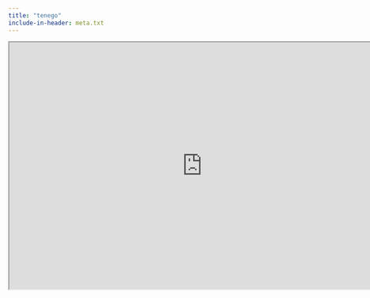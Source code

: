 ```yaml
---
title: "tenego"
include-in-header: meta.txt
---
```


```{=html}
<iframe width="780" height="500" src="https://quarto.org/" title="Quarto Documentation"></iframe>
```